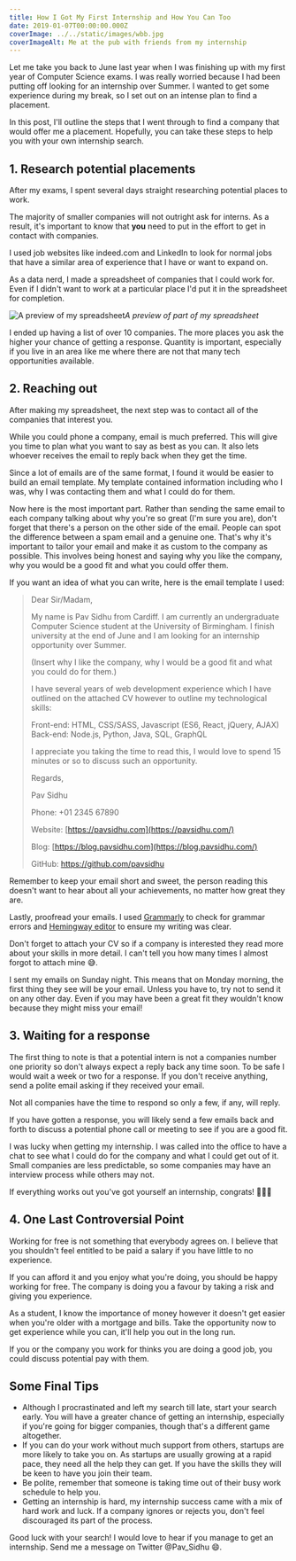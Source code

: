 ```yaml
---
title: How I Got My First Internship and How You Can Too
date: 2019-01-07T00:00:00.000Z
coverImage: ../../static/images/wbb.jpg
coverImageAlt: Me at the pub with friends from my internship
---
```


Let me take you back to June last year when I was finishing up with my first year of Computer Science exams. I was really worried because I had been putting off looking for an internship over Summer. I wanted to get some experience during my break, so I set out on an intense plan to find a placement.

In this post, I'll outline the steps that I went through to find a company that would offer me a placement. Hopefully, you can take these steps to help you with your own internship search.

## 1. Research potential placements

After my exams, I spent several days straight researching potential places to work.

The majority of smaller companies will not outright ask for interns. As a result, it's important to know that **you** need to put in the effort to get in contact with companies.

I used job websites like indeed.com and LinkedIn to look for normal jobs that have a similar area of experience that I have or want to expand on.

As a data nerd, I made a spreadsheet of companies that I could work for. Even if I didn't want to work at a particular place I'd put it in the spreadsheet for completion.

![A preview of my spreadsheet](spreadsheet.png)_A preview of part of my spreadsheet_

I ended up having a list of over 10 companies. The more places you ask the higher your chance of getting a response. Quantity is important, especially if you live in an area like me where there are not that many tech opportunities available.

## 2. Reaching out

After making my spreadsheet, the next step was to contact all of the companies that interest you.

While you could phone a company, email is much preferred. This will give you time to plan what you want to say as best as you can. It also lets whoever receives the email to reply back when they get the time.

Since a lot of emails are of the same format, I found it would be easier to build an email template. My template contained information including who I was, why I was contacting them and what I could do for them.

Now here is the most important part. Rather than sending the same email to each company talking about why you're so great (I'm sure you are), don't forget that there's a person on the other side of the email. People can spot the difference between a spam email and a genuine one. That's why it's important to tailor your email and make it as custom to the company as possible. This involves being honest and saying why you like the company, why you would be a good fit and what you could offer them.

If you want an idea of what you can write, here is the email template I used:

> Dear Sir/Madam,
>
> My name is Pav Sidhu from Cardiff. I am currently an undergraduate Computer Science student at the University of Birmingham. I finish university at the end of June and I am looking for an internship opportunity over Summer.
>
> (Insert why I like the company, why I would be a good fit and what you could do for them.)
>
> I have several years of web development experience which I have outlined on the attached CV however to outline my technological skills:
>
> Front-end: HTML, CSS/SASS, Javascript (ES6, React, jQuery, AJAX)
> Back-end: Node.js, Python, Java, SQL, GraphQL
>
> I appreciate you taking the time to read this, I would love to spend 15 minutes or so to discuss such an opportunity.
>
> Regards,
>
> Pav Sidhu
>
> Phone: +01 2345 67890
>
> Website: [https://pavsidhu.com](https://pavsidhu.com/)
>
> Blog: [https://blog.pavsidhu.com](https://blog.pavsidhu.com/)
>
> GitHub: <https://github.com/pavsidhu>

Remember to keep your email short and sweet, the person reading this doesn't want to hear about all your achievements, no matter how great they are.

Lastly, proofread your emails. I used [Grammarly](grammarly.com) to check for grammar errors and [Hemingway editor](http://www.hemingwayapp.com/) to ensure my writing was clear.

Don't forget to attach your CV so if a company is interested they read more about your skills in more detail. I can't tell you how many times I almost forgot to attach mine 😅.

I sent my emails on Sunday night. This means that on Monday morning, the first thing they see will be your email. Unless you have to, try not to send it on any other day. Even if you may have been a great fit they wouldn't know because they might miss your email!

## 3. Waiting for a response

The first thing to note is that a potential intern is not a companies number one priority so don't always expect a reply back any time soon. To be safe I would wait a week or two for a response. If you don't receive anything, send a polite email asking if they received your email.

Not all companies have the time to respond so only a few, if any, will reply.

If you have gotten a response, you will likely send a few emails back and forth to discuss a potential phone call or meeting to see if you are a good fit.

I was lucky when getting my internship. I was called into the office to have a chat to see what I could do for the company and what I could get out of it. Small companies are less predictable, so some companies may have an interview process while others may not.

If everything works out you've got yourself an internship, congrats! 🎉🎉🎉

## 4. One Last Controversial Point

Working for free is not something that everybody agrees on. I believe that you shouldn't feel entitled to be paid a salary if you have little to no experience.

If you can afford it and you enjoy what you're doing, you should be happy working for free. The company is doing you a favour by taking a risk and giving you experience.

As a student, I know the importance of money however it doesn't get easier when you're older with a mortgage and bills. Take the opportunity now to get experience while you can, it'll help you out in the long run.

If you or the company you work for thinks you are doing a good job, you could discuss potential pay with them.

## Some Final Tips

- Although I procrastinated and left my search till late, start your search early. You will have a greater chance of getting an internship, especially if you're going for bigger companies, though that's a different game altogether.
- If you can do your work without much support from others, startups are more likely to take you on. As startups are usually growing at a rapid pace, they need all the help they can get. If you have the skills they will be keen to have you join their team.
- Be polite, remember that someone is taking time out of their busy work schedule to help you.
- Getting an internship is hard, my internship success came with a mix of hard work and luck. If a company ignores or rejects you, don't feel discouraged its part of the process.

Good luck with your search! I would love to hear if you manage to get an internship. Send me a message on Twitter @Pav_Sidhu 😄.
